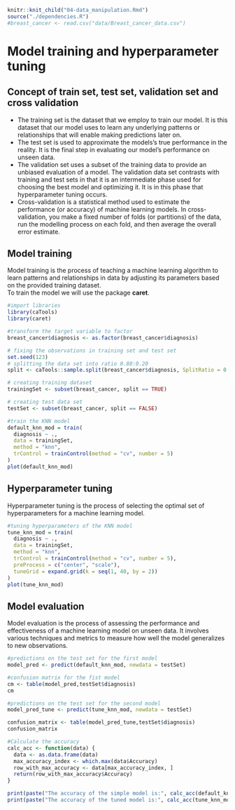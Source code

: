 ```r
knitr::knit_child("04-data_manipulation.Rmd")
source("./dependencies.R")
#breast_cancer <- read.csv("data/Breast_cancer_data.csv")
```

# Model training and hyperparameter tuning

## Concept of train set, test set, validation set and cross validation

- The training set is the dataset that we employ to train our model. It is this dataset that our model uses to learn any underlying patterns or relationships that will enable making predictions later on.
- The test set is used to approximate the models's true performance in the reality. It is the final step in evaluating our model's performance on unseen data.
- The validation set uses a subset of the training data to provide an unbiased evaluation of a model. The validation data set contrasts with training and test sets in that it is an intermediate phase used for choosing the best model and optimizing it. It is in this phase that hyperparameter tuning occurs.
- Cross-validation is a statistical method used to estimate the performance (or accuracy) of machine learning models. In cross-validation, you make a fixed number of folds (or partitions) of the data, run the modelling process on each fold, and then average the overall error estimate.

## Model training

Model training is the process of teaching a machine learning algorithm to learn patterns and relationships in data by adjusting its parameters based on the provided training dataset.\
To train the model we will use the package **caret**.

```r
#import libraries
library(caTools)
library(caret)

#transform the target variable to factor
breast_cancer$diagnosis <- as.factor(breast_cancer$diagnosis)

# fixing the observations in training set and test set
set.seed(123)
# splitting the data set into ratio 0.80:0.20
split <- caTools::sample.split(breast_cancer$diagnosis, SplitRatio = 0.80)

# creating training dataset
trainingSet <- subset(breast_cancer, split == TRUE)

# creating test data set
testSet <- subset(breast_cancer, split == FALSE)

#train the KNN model
default_knn_mod = train(
  diagnosis ~ .,
  data = trainingSet,
  method = "knn",
  trControl = trainControl(method = "cv", number = 5)
)
plot(default_knn_mod)
```


## Hyperparameter tuning
Hyperparameter tuning is the process of selecting the optimal set of hyperparameters for a machine learning model.

```r
#tuning hyperparameters of the KNN model
tune_knn_mod = train(
  diagnosis ~ .,
  data = trainingSet,
  method = "knn",
  trControl = trainControl(method = "cv", number = 5),
  preProcess = c("center", "scale"),
  tuneGrid = expand.grid(k = seq(1, 40, by = 2))
)
plot(tune_knn_mod)
```


## Model evaluation\
Model evaluation is the process of assessing the performance and effectiveness of a machine learning model on unseen data. It involves various techniques and metrics to measure how well the model generalizes to new observations.

```r
#predictions on the test set for the first model
model_pred <- predict(default_knn_mod, newdata = testSet)

#confusion matrix for the fist model
cm <- table(model_pred,testSet$diagnosis)
cm

#predictions on the test set for the second model
model_pred_tune <- predict(tune_knn_mod, newdata = testSet)

confusion_matrix <- table(model_pred_tune,testSet$diagnosis)
confusion_matrix

#Calculate the accuracy
calc_acc <- function(data) {
  data <- as.data.frame(data)
  max_accuracy_index <- which.max(data$Accuracy)
  row_with_max_accuracy <- data[max_accuracy_index, ]
  return(row_with_max_accuracy$Accuracy)
}

print(paste("The accuracy of the simple model is:", calc_acc(default_knn_mod$results)))
print(paste("The accuracy of the tuned model is:", calc_acc(tune_knn_mod$results)))
```


